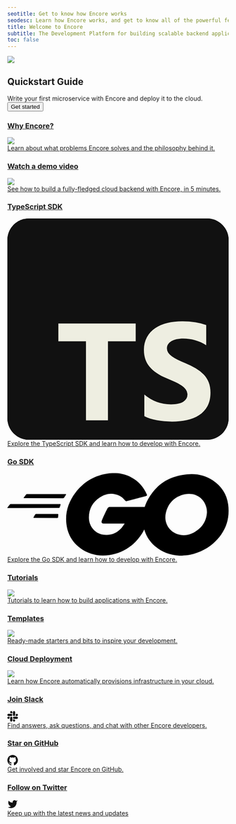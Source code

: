 ```yaml
---
seotitle: Get to know how Encore works
seodesc: Learn how Encore works, and get to know all of the powerful features that help you build cloud backend applications easier that ever before.
title: Welcome to Encore
subtitle: The Development Platform for building scalable backend applications and distributed systems
toc: false
---
```

<div className="min-h-72 bg-blue p-8 relative overflow-hidden not-prose">
    <img className="absolute left-[55%] -mt-8 top-0 right-0 bottom-0 noshadow" src="/assets/img/dithered-clouds.png" />
    <div className="w-[75%] lg:w-[60%]">
        <h2 className="text-white lead-medium">Quickstart Guide</h2>
        <div className="body-small text-white mt-2">
            Write your first microservice with Encore and deploy it to the cloud.
        </div>
        <a href="/docs/quick-start">
            <Button className="mt-4" kind="primary" section="black">Get started</Button>
        </a>
    </div>
</div>

<div className="mt-6 grid grid-cols-2 gap-6 mobile:grid-cols-1 not-prose">
    <a className="block group relative no-brandient" href="/docs/introduction">
        <div className="absolute inset-0 bg-black dark:bg-white -z-10" />
        <div
            className="min-h-full border border-black dark:border-white p-8 mobile:p-4 bg-white dark:bg-black transition-transform duration-100 ease-in-out group-active:-translate-x-2 group-active:-translate-y-2 group-hover:-translate-x-2 group-hover:-translate-y-2 relative">
            <div className="flex items-center justify-between">
                <h3 className="body-small">Why Encore?</h3>
                <img className="-mt-2 h-16 w-16 p-3 noshadow" src="/assets/icons/features/higher.png" />
            </div>
            <div className="mt-2">
                Learn about what problems Encore solves and the philosophy behind it.
            </div>
        </div>
    </a>
    <a className="block group relative no-brandient" target="_blank" href="https://youtu.be/IwplIbwJtD0">
        <div className="absolute inset-0 bg-black dark:bg-white -z-10" />
        <div
            className="min-h-full border border-black dark:border-white p-8 mobile:p-4 bg-white dark:bg-black transition-transform duration-100 ease-in-out group-active:-translate-x-2 group-active:-translate-y-2 group-hover:-translate-x-2 group-hover:-translate-y-2">
            <div className="flex items-center justify-between">
                <h3 className="body-small">Watch a demo video</h3>
                <img className="-mt-2 h-16 w-16 noshadow" src="/assets/icons/features/preview-envs.png" />
            </div>
            <div className="mt-2">
                See how to build a fully-fledged cloud backend with Encore, in 5 minutes.
            </div>
        </div>
    </a>
    <a className="block group relative no-brandient" href="/docs/ts">
        <div className="absolute inset-0 bg-black dark:bg-white -z-10" />
        <div
            className="min-h-full border border-black dark:border-white p-8 mobile:p-4 bg-white dark:bg-black transition-transform duration-100 ease-in-out group-active:-translate-x-2 group-active:-translate-y-2 group-hover:-translate-x-2 group-hover:-translate-y-2">
            <div className="flex items-center justify-between">
                <h3 className="body-small">TypeScript SDK</h3>
                <div className="inline-flex w-16 h-16 items-center justify-center">
                    <svg viewBox="0 0 15 15" fill="none" className="w-8 -mt-2">
                        <g clipPath="url(#typescript-logo-clip)">
                        <path
                            fill="#111111"
                            d="M13.535 0H1.465C.655 0 0 .656 0 1.465v12.07C0 14.345.656 15 1.465 15h12.07c.81 0 1.465-.656 1.465-1.465V1.465C15 .655 14.344 0 13.535 0Z"
                        />
                        <path
                            fill="#111111"
                            d="M13.535 0H1.465C.655 0 0 .656 0 1.465v12.07C0 14.345.656 15 1.465 15h12.07c.81 0 1.465-.656 1.465-1.465V1.465C15 .655 14.344 0 13.535 0Z"
                        />
                        <path
                            fill="#eeeee1"
                            fillRule="evenodd"
                            d="M9.285 11.936v1.467c.239.122.52.214.846.275.326.061.669.091 1.03.091.351 0 .685-.033 1.002-.1.316-.068.593-.178.832-.333.238-.154.427-.356.566-.605.139-.249.209-.556.209-.923 0-.266-.04-.499-.12-.699-.08-.2-.194-.378-.344-.534a2.512 2.512 0 0 0-.538-.42 5.764 5.764 0 0 0-.709-.35 8.899 8.899 0 0 1-.518-.231 2.63 2.63 0 0 1-.39-.23 1 1 0 0 1-.247-.247.52.52 0 0 1-.087-.296c0-.1.026-.191.078-.272a.673.673 0 0 1 .22-.209c.095-.058.21-.103.348-.135.138-.032.29-.048.459-.048a2.91 2.91 0 0 1 .798.112c.137.038.27.086.4.144.13.058.25.126.36.202v-1.37a3.582 3.582 0 0 0-.73-.19 5.96 5.96 0 0 0-.91-.062c-.35 0-.68.037-.991.112a2.52 2.52 0 0 0-.823.35 1.752 1.752 0 0 0-.562.608 1.78 1.78 0 0 0-.206.882c0 .437.126.81.378 1.118.252.309.635.57 1.149.784.201.083.39.164.564.243.174.08.324.162.451.248.127.085.227.178.3.28a.57.57 0 0 1 .042.606.61.61 0 0 1-.209.211c-.093.06-.21.106-.348.14-.14.034-.302.05-.489.05a2.82 2.82 0 0 1-1.811-.67ZM6.82 8.323H8.7V7.119H3.457v1.204h1.872v5.359h1.49v-5.36Z"
                            clipRule="evenodd"
                        />
                        </g>
                        <defs>
                        <clipPath id="typescript-logo-clip">
                            <path fill="#eeeee1" d="M0 0h15v15H0z" />
                        </clipPath>
                        </defs>
                    </svg>
                </div>
            </div>
            <div className="mt-2">
                Explore the TypeScript SDK and learn how to develop with Encore.
            </div>
        </div>
    </a>
    <a className="block group relative no-brandient" href="/docs/go">
        <div className="absolute inset-0 bg-black dark:bg-white -z-10" />
        <div
            className="min-h-full border border-black dark:border-white p-8 mobile:p-4 bg-white dark:bg-black transition-transform duration-100 ease-in-out group-active:-translate-x-2 group-active:-translate-y-2 group-hover:-translate-x-2 group-hover:-translate-y-2">
            <div className="flex items-center justify-between">
                <h3 className="body-small">Go SDK</h3>
                <div className="inline-flex w-16 h-16 items-center justify-left">
                    <svg viewBox="0 0 205.4 76.7" class="w-16 -mt-2">
                        <path
                            d="M15.5 23.2c-.4 0-.5-.2-.3-.5l2.1-2.7c.2-.3.7-.5 1.1-.5h35.7c.4 0 .5.3.3.6l-1.7 2.6c-.2.3-.7.6-1 .6l-36.2-.1zM.4 32.4c-.4 0-.5-.2-.3-.5l2.1-2.7c.2-.3.7-.5 1.1-.5h45.6c.4 0 .6.3.5.6l-.8 2.4c-.1.4-.5.6-.9.6l-47.3.1zM24.6 41.6c-.4 0-.5-.3-.3-.6l1.4-2.5c.2-.3.6-.6 1-.6h20c.4 0 .6.3.6.7l-.2 2.4c0 .4-.4.7-.7.7l-21.8-.1z"
                            class="st0"></path>
                        <g id="CXHf1q_3_">
                            <path
                                d="M128.4 21.4c-6.3 1.6-10.6 2.8-16.8 4.4-1.5.4-1.6.5-2.9-1-1.5-1.7-2.6-2.8-4.7-3.8-6.3-3.1-12.4-2.2-18.1 1.5-6.8 4.4-10.3 10.9-10.2 19 .1 8 5.6 14.6 13.5 15.7 6.8.9 12.5-1.5 17-6.6.9-1.1 1.7-2.3 2.7-3.7H89.6c-2.1 0-2.6-1.3-1.9-3 1.3-3.1 3.7-8.3 5.1-10.9.3-.6 1-1.6 2.5-1.6h36.4c-.2 2.7-.2 5.4-.6 8.1-1.1 7.2-3.8 13.8-8.2 19.6-7.2 9.5-16.6 15.4-28.5 17-9.8 1.3-18.9-.6-26.9-6.6-7.4-5.6-11.6-13-12.7-22.2-1.3-10.9 1.9-20.7 8.5-29.3C70.4 8.7 79.8 2.8 91.3.7c9.4-1.7 18.4-.6 26.5 4.9 5.3 3.5 9.1 8.3 11.6 14.1.6.9.2 1.4-1 1.7z"
                                class="st0"></path>
                            <path
                                d="M161.5 76.7c-9.1-.2-17.4-2.8-24.4-8.8-5.9-5.1-9.6-11.6-10.8-19.3-1.8-11.3 1.3-21.3 8.1-30.2 7.3-9.6 16.1-14.6 28-16.7 10.2-1.8 19.8-.8 28.5 5.1 7.9 5.4 12.8 12.7 14.1 22.3 1.7 13.5-2.2 24.5-11.5 33.9-6.6 6.7-14.7 10.9-24 12.8-2.7.5-5.4.6-8 .9zm23.8-40.4c-.1-1.3-.1-2.3-.3-3.3-1.8-9.9-10.9-15.5-20.4-13.3-9.3 2.1-15.3 8-17.5 17.4-1.8 7.8 2 15.7 9.2 18.9 5.5 2.4 11 2.1 16.3-.6 7.9-4.1 12.2-10.5 12.7-19.1z">
                            </path>
                        </g>
                    </svg>
                </div>
            </div>
            <div className="mt-2">
                Explore the Go SDK and learn how to develop with Encore.
            </div>
        </div>
    </a>
    <a className="block group relative no-brandient" href="/docs/tutorials">
        <div className="absolute inset-0 bg-black dark:bg-white -z-10" />
        <div
            className="min-h-full border border-black dark:border-white p-8 mobile:p-4 bg-white dark:bg-black transition-transform duration-100 ease-in-out group-active:-translate-x-2 group-active:-translate-y-2 group-hover:-translate-x-2 group-hover:-translate-y-2">
            <div className="flex items-center justify-between">
                <h3 className="body-small">Tutorials</h3>
                <img className="-mt-2 h-16 w-16 noshadow" src="/assets/icons/features/tracing.png" />
            </div>
            <div className="mt-2">
                Tutorials to learn how to build applications with Encore.
            </div>
        </div>
    </a>
    <a className="block group relative no-brandient" href="/templates">
        <div className="absolute inset-0 bg-black dark:bg-white -z-10" />
        <div
            className="min-h-full border border-black dark:border-white p-8 mobile:p-4 bg-white dark:bg-black transition-transform duration-100 ease-in-out group-active:-translate-x-2 group-active:-translate-y-2 group-hover:-translate-x-2 group-hover:-translate-y-2">
            <div className="flex items-center justify-between">
                <h3 className="body-small">Templates</h3>
                <img className="-mt-2 h-16 w-16 noshadow" src="/assets/icons/features/flow.png" />
            </div>
            <div className="mt-2">
                Ready-made starters and bits to inspire your development.
            </div>
        </div>
    </a>
    <a className="block group relative no-brandient" href="/docs/deploy/infra">
        <div className="absolute inset-0 bg-black dark:bg-white -z-10" />
        <div
            className="min-h-full border border-black dark:border-white p-8 mobile:p-4 bg-white dark:bg-black transition-transform duration-100 ease-in-out group-active:-translate-x-2 group-active:-translate-y-2 group-hover:-translate-x-2 group-hover:-translate-y-2">
            <div className="flex items-center justify-between">
                <h3 className="body-small">Cloud Deployment</h3>
                <img className="-mt-2 h-16 w-16 noshadow" src="/assets/icons/features/serverless.png" />
            </div>
            <div className="mt-2">
                Learn how Encore automatically provisions infrastructure in your cloud.
            </div>
        </div>
    </a>
    <a className="block group relative no-brandient" href="/slack">
        <div className="absolute inset-0 bg-black dark:bg-white -z-10" />
        <div
            className="min-h-full border border-black dark:border-white p-8 mobile:p-4 bg-white dark:bg-black transition-transform duration-100 ease-in-out group-active:-translate-x-2 group-active:-translate-y-2 group-hover:-translate-x-2 group-hover:-translate-y-2">
            <div className="flex items-center justify-between">
                <h3 className="body-small">Join Slack</h3>
                <div className="inline-flex w-16 h-16 items-center justify-center">
                    <svg xmlns="http://www.w3.org/2000/svg" width="24" height="24" viewBox="0 0 123 123">
                        <path fill="#111111"
                            d="M25.8,77.7c0,7.1-5.8,12.9-12.9,12.9S0,84.8,0,77.7c0-7.1,5.8-12.9,12.9-12.9h12.9V77.7z" />
                        <path fill="#111111"
                            d="M32.4,77.7c0-7.1,5.8-12.9,12.9-12.9s12.9,5.8,12.9,12.9v32.4c0,7.1-5.8,12.9-12.9,12.9s-12.9-5.8-12.9-12.9 C32.4,110.1,32.4,77.7,32.4,77.7z" />
                        <path fill="#111111"
                            d="M45.3,25.8c-7.1,0-12.9-5.8-12.9-12.9S38.2,0,45.3,0s12.9,5.8,12.9,12.9v12.9H45.3z" />
                        <path fill="#111111"
                            d="M45.3,32.4c7.1,0,12.9,5.8,12.9,12.9s-5.8,12.9-12.9,12.9H12.9C5.8,58.2,0,52.4,0,45.3s5.8-12.9,12.9-12.9 C12.9,32.4,45.3,32.4,45.3,32.4z" />
                        <path fill="#111111"
                            d="M97.2,45.3c0-7.1,5.8-12.9,12.9-12.9c7.1,0,12.9,5.8,12.9,12.9s-5.8,12.9-12.9,12.9H97.2V45.3z" />
                        <path fill="#111111"
                            d="M90.6,45.3c0,7.1-5.8,12.9-12.9,12.9c-7.1,0-12.9-5.8-12.9-12.9V12.9C64.8,5.8,70.6,0,77.7,0 c7.1,0,12.9,5.8,12.9,12.9V45.3z" />
                        <path fill="#111111"
                            d="M77.7,97.2c7.1,0,12.9,5.8,12.9,12.9c0,7.1-5.8,12.9-12.9,12.9c-7.1,0-12.9-5.8-12.9-12.9V97.2H77.7z" />
                        <path fill="#111111"
                            d="M77.7,90.6c-7.1,0-12.9-5.8-12.9-12.9c0-7.1,5.8-12.9,12.9-12.9h32.4c7.1,0,12.9,5.8,12.9,12.9 c0,7.1-5.8,12.9-12.9,12.9H77.7z" />
                    </svg>
                </div>
            </div>
            <div className="mt-2">
                Find answers, ask questions, and chat with other Encore developers.
            </div>
        </div>
    </a>
    <a className="block group relative no-brandient" href="https://github.com/encoredev/encore">
        <div className="absolute inset-0 bg-black dark:bg-white -z-10" />
        <div
            className="min-h-full border border-black dark:border-white p-8 mobile:p-4 bg-white dark:bg-black transition-transform duration-100 ease-in-out group-active:-translate-x-2 group-active:-translate-y-2 group-hover:-translate-x-2 group-hover:-translate-y-2">
            <div className="flex items-center justify-between">
                <h3 className="body-small">Star on GitHub</h3>
                <div className="inline-flex w-16 h-16 items-center justify-center">
                    <svg xmlns="http://www.w3.org/2000/svg" width="24" height="24" viewBox="0 0 16 16" fill="#111111"
                        stroke="none">
                        <path fillRule="evenodd"
                            d="M8 0C3.58 0 0 3.58 0 8c0 3.54 2.29 6.53 5.47 7.59.4.07.55-.17.55-.38 0-.19-.01-.82-.01-1.49-2.01.37-2.53-.49-2.69-.94-.09-.23-.48-.94-.82-1.13-.28-.15-.68-.52-.01-.53.63-.01 1.08.58 1.23.82.72 1.21 1.87.87 2.33.66.07-.52.28-.87.51-1.07-1.78-.2-3.64-.89-3.64-3.95 0-.87.31-1.59.82-2.15-.08-.2-.36-1.02.08-2.12 0 0 .67-.21 2.2.82.64-.18 1.32-.27 2-.27.68 0 1.36.09 2 .27 1.53-1.04 2.2-.82 2.2-.82.44 1.1.16 1.92.08 2.12.51.56.82 1.27.82 2.15 0 3.07-1.87 3.75-3.65 3.95.29.25.54.73.54 1.48 0 1.07-.01 1.93-.01 2.2 0 .21.15.46.55.38A8.013 8.013 0 0016 8c0-4.42-3.58-8-8-8z" />
                    </svg>
                </div>
            </div>
            <div className="mt-2">
                Get involved and star Encore on GitHub.
            </div>
        </div>
    </a>
    <a className="block group relative no-brandient" href="https://twitter.com/encoredotdev">
        <div className="absolute inset-0 bg-black dark:bg-white -z-10" />
        <div
            className="min-h-full border border-black dark:border-white p-8 mobile:p-4 bg-white dark:bg-black transition-transform duration-100 ease-in-out group-active:-translate-x-2 group-active:-translate-y-2 group-hover:-translate-x-2 group-hover:-translate-y-2">
            <div className="flex items-center justify-between">
                <h3 className="body-small">Follow on Twitter</h3>
                <div className="inline-flex w-16 h-16 items-center justify-center">
                    <svg xmlns="http://www.w3.org/2000/svg" width="24" height="24" viewBox="0 0 24 24" fill="#111111"
                        stroke="none">
                        <path
                            d="M23 3a10.9 10.9 0 0 1-3.14 1.53 4.48 4.48 0 0 0-7.86 3v1A10.66 10.66 0 0 1 3 4s-4 9 5 13a11.64 11.64 0 0 1-7 2c9 5 20 0 20-11.5a4.5 4.5 0 0 0-.08-.83A7.72 7.72 0 0 0 23 3z" />
                    </svg>
                </div>
            </div>
            <div className="mt-2">
                Keep up with the latest news and updates
            </div>
        </div>
    </a>
</div>